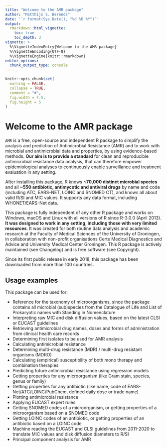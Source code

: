 ```yaml
---
title: "Welcome to the AMR package"
author: "Matthijs S. Berends"
date: '`r format(Sys.Date(), "%d %B %Y")`'
output: 
  rmarkdown::html_vignette:
    toc: true
    toc_depth: 3
vignette: >
  %\VignetteIndexEntry{Welcome to the AMR package}
  %\VignetteEncoding{UTF-8}
  %\VignetteEngine{knitr::rmarkdown}
editor_options: 
  chunk_output_type: console
---
```


```r
knitr::opts_chunk$set(
  warning = FALSE,
  collapse = TRUE,
  comment = "#",
  fig.width = 7.5,
  fig.height = 5
)
```

# Welcome to the AMR package

`AMR` is a free, open-source and independent R package to simplify the analysis and prediction of Antimicrobial Resistance (AMR) and to work with microbial and antimicrobial data and properties, by using evidence-based methods. **Our aim is to provide a standard** for clean and reproducible antimicrobial resistance data analysis, that can therefore empower epidemiological analyses to continuously enable surveillance and treatment evaluation in any setting.

After installing this package, R knows **~70,000 distinct microbial species** and all **~550 antibiotic, antimycotic and antiviral drugs** by name and code (including ATC, EARS-NET, LOINC and SNOMED CT), and knows all about valid R/SI and MIC values. It supports any data format, including WHONET/EARS-Net data.

This package is fully independent of any other R package and works on Windows, macOS and Linux with all versions of R since R-3.0.0 (April 2013). **It was designed to work in any setting, including those with very limited resources**. It was created for both routine data analysis and academic research at the Faculty of Medical Sciences of the University of Groningen, in collaboration with non-profit organisations Certe Medical Diagnostics and Advice and University Medical Center Groningen. This R package is actively maintained (see Changelog) and is free software (see Copyright).

Since its first public release in early 2018, this package has been downloaded from more than 100 countries.

## Usage examples

This package can be used for:

  * Reference for the taxonomy of microorganisms, since the package contains all microbial (sub)species from the Catalogue of Life and List of Prokaryotic names with Standing in Nomenclature
  * Interpreting raw MIC and disk diffusion values, based on the latest CLSI or EUCAST guidelines
  * Retrieving antimicrobial drug names, doses and forms of administration from clinical health care records
  * Determining first isolates to be used for AMR analysis
  * Calculating antimicrobial resistance
  * Determining multi-drug resistance (MDR) / multi-drug resistant organisms (MDRO)
  * Calculating (empirical) susceptibility of both mono therapy and combination therapies
  * Predicting future antimicrobial resistance using regression models
  * Getting properties for any microorganism (like Gram stain, species, genus or family)
  * Getting properties for any antibiotic (like name, code of EARS-Net/ATC/LOINC/PubChem, defined daily dose or trade name)
  * Plotting antimicrobial resistance
  * Applying EUCAST expert rules
  * Getting SNOMED codes of a microorganism, or getting properties of a microorganism based on a SNOMED code
  * Getting LOINC codes of an antibiotic, or getting properties of an antibiotic based on a LOINC code
  * Machine reading the EUCAST and CLSI guidelines from 2011-2020 to translate MIC values and disk diffusion diameters to R/SI
  * Principal component analysis for AMR
